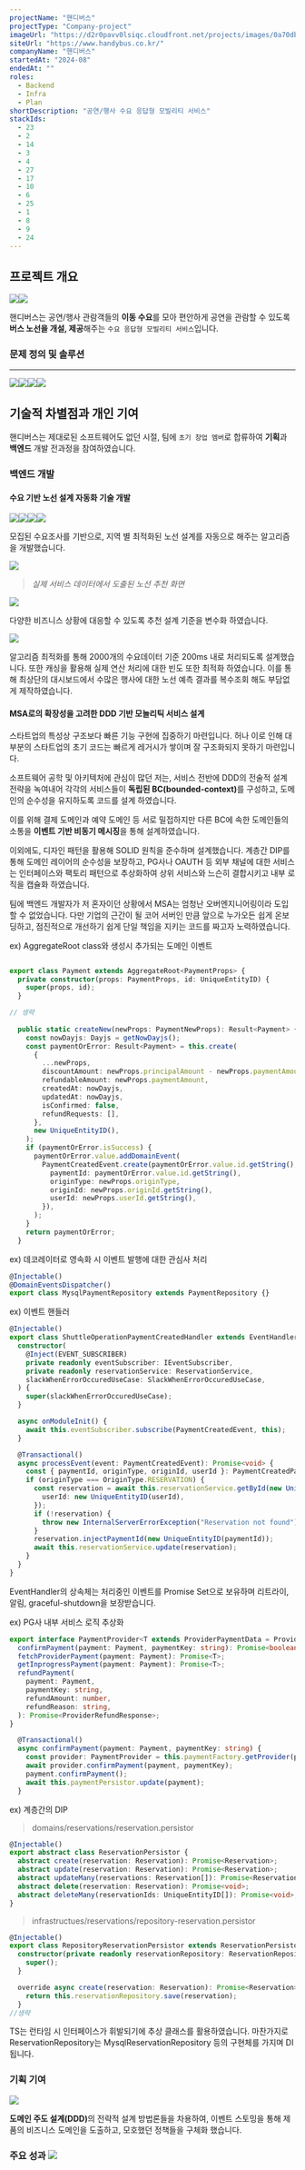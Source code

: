 ```yaml
---
projectName: "핸디버스"
projectType: "Company-project"
imageUrl: "https://d2r0pavv0lsiqc.cloudfront.net/projects/images/0a70dba3-5ab8-4327-a3e8-48a09b5b411a.webp"
siteUrl: "https://www.handybus.co.kr/"
companyName: "핸디버스"
startedAt: "2024-08"
endedAt: ""
roles:
  - Backend
  - Infra
  - Plan
shortDescription: "공연/행사 수요 응답형 모빌리티 서비스"
stackIds:
  - 23
  - 2
  - 14
  - 3
  - 4
  - 27
  - 17
  - 10
  - 6
  - 25
  - 1
  - 8
  - 9
  - 24
---
```


## 프로젝트 개요

![](https://d2r0pavv0lsiqc.cloudfront.net/projects/images/228a0535-c500-4f3b-a64c-3dcd389f9cf9.webp)![](https://framerusercontent.com/images/b1sHeDspJ75wh7otVEVJiYWmZY.jpg)

핸디버스는 공연/행사 관람객들의 **이동 수요**를 모아 편안하게 공연을 관람할 수 있도록 **버스 노선을 개설, 제공**해주는 `수요 응답형 모빌리티 서비스`입니다.

### 문제 정의 및 솔루션

***

![](https://d2r0pavv0lsiqc.cloudfront.net/projects/images/5a31651e-bed5-44ff-8507-5b91cd7bda96.webp)![](https://d2r0pavv0lsiqc.cloudfront.net/projects/images/3b0cd938-62df-4704-ae8f-a05a6a8fdd99.webp)![](https://d2r0pavv0lsiqc.cloudfront.net/projects/images/3504e95c-21e7-4f2a-81c1-23e1c5168e14.webp)![](https://d2r0pavv0lsiqc.cloudfront.net/projects/images/f9e319cd-9c90-4e7a-87a3-77b521f8b0b9.webp)

## 기술적 차별점과 개인 기여

핸디버스는 제대로된 소프트웨어도 없던 시절, 팀에 `초기 창업 멤버`로 합류하여 **기획**과 **백엔드** 개발 전과정을 참여하였습니다.

### 백엔드 개발

#### 수요 기반 노선 설계 자동화 기술 개발

![](https://d2r0pavv0lsiqc.cloudfront.net/projects/images/6d1ea1a9-1f3a-4f51-b347-d7086af9fd02.webp)![](https://d2r0pavv0lsiqc.cloudfront.net/projects/images/bdd4e31c-2dd7-407c-b331-a21171dde0f3.webp)![](https://d2r0pavv0lsiqc.cloudfront.net/projects/images/8d89ef72-70bd-4f09-b4d6-b7ba190ad8e1.webp)![](https://d2r0pavv0lsiqc.cloudfront.net/projects/images/1afebb0e-0045-40c0-b870-b155b4c38ea5.webp)

모집된 수요조사를 기반으로, 지역 별 최적화된 노선 설계를 자동으로 해주는 알고리즘을 개발했습니다.

![](https://d2r0pavv0lsiqc.cloudfront.net/projects/images/4b1e31f8-6057-4d1c-83d8-f2eb24cf9733.webp)

> *실제 서비스 데이터에서 도출된 노선 추천 화면*

![](https://d2r0pavv0lsiqc.cloudfront.net/projects/images/e874b0cd-440f-4362-ba66-27f095f8aa2a.webp)

다양한 비즈니스 상황에 대응할 수 있도록 추천 설계 기준을 변수화 하였습니다.

![](https://d2r0pavv0lsiqc.cloudfront.net/projects/images/99e531bc-b6c7-4386-bbf5-b48134ed4342.webp)

알고리즘 최적화를 통해 2000개의 수요데이터 기준 200ms 내로 처리되도록 설계했습니다. 또한 캐싱을 활용해 실제 연산 처리에 대한 빈도 또한 최적화 하였습니다. 이를 통해 최상단의 대시보드에서 수많은 행사에 대한 노선 예측 결과를 복수조회 해도 부담없게 제작하였습니다.

#### MSA로의 확장성을 고려한 DDD 기반 모놀리틱 서비스 설계

스타트업의 특성상 구조보다 빠른 기능 구현에 집중하기 마련입니다. 허나 이로 인해 대부분의 스타트업의 초기 코드는 빠르게 레거시가 쌓이며 잘 구조화되지 못하기 마련입니다.

소프트웨어 공학 및 아키텍처에 관심이 많던 저는, 서비스 전반에 DDD의 전술적 설계 전략을 녹여내어 각각의 서비스들이 **독립된 BC(bounded-context)**&#xB97C; 구성하고, 도메인의 순수성을 유지하도록 코드를 설계 하였습니다.

이를 위해 결제 도메인과 예약 도메인 등 서로 밀접하지만 다른 BC에 속한 도메인들의 소통을 **이벤트 기반 비동기 메시징**을 통해 설계하였습니다.

이외에도, 디자인 패턴을 활용해 SOLID 원칙을 준수하며 설계했습니다. 계층간 DIP를 통해 도메인 레이어의 순수성을 보장하고, PG사나 OAUTH 등 외부 채널에 대한 서비스는 인터페이스와 팩토리 패턴으로 추상화하여 상위 서비스와 느슨히 결합시키고 내부 로직을 캡슐화 하였습니다.

팀에 백엔드 개발자가 저 혼자이던 상황에서 MSA는 엄청난 오버엔지니어링이라 도입할 수 없었습니다. 다만 기업의 근간이 될 코어 서버인 만큼 앞으로 누가오든 쉽게 온보딩하고, 점진적으로 개선하기 쉽게 단일 책임을 지키는 코드를 짜고자 노력하였습니다.

ex) AggregateRoot class와 생성시 추가되는 도메인 이벤트

```ts

export class Payment extends AggregateRoot<PaymentProps> {
  private constructor(props: PaymentProps, id: UniqueEntityID) {
    super(props, id);
  }

// 생략
  
  public static createNew(newProps: PaymentNewProps): Result<Payment> {
    const nowDayjs: Dayjs = getNowDayjs();
    const paymentOrError: Result<Payment> = this.create(
      {
        ...newProps,
        discountAmount: newProps.principalAmount - newProps.paymentAmount,
        refundableAmount: newProps.paymentAmount,
        createdAt: nowDayjs,
        updatedAt: nowDayjs,
        isConfirmed: false,
        refundRequests: [],
      },
      new UniqueEntityID(),
    );
    if (paymentOrError.isSuccess) {
      paymentOrError.value.addDomainEvent(
        PaymentCreatedEvent.create(paymentOrError.value.id.getString(), {
          paymentId: paymentOrError.value.id.getString(),
          originType: newProps.originType,
          originId: newProps.originId.getString(),
          userId: newProps.userId.getString(),
        }),
      );
    }
    return paymentOrError;
  }
```

ex) 데코레이터로 영속화 시 이벤트 발행에 대한 관심사 처리

```ts
@Injectable()
@DomainEventsDispatcher()
export class MysqlPaymentRepository extends PaymentRepository {}
```

ex) 이벤트 핸들러

```ts
@Injectable()
export class ShuttleOperationPaymentCreatedHandler extends EventHandler<PaymentCreatedEvent> {
  constructor(
    @Inject(EVENT_SUBSCRIBER)
    private readonly eventSubscriber: IEventSubscriber,
    private readonly reservationService: ReservationService,
    slackWhenErrorOccuredUseCase: SlackWhenErrorOccuredUseCase,
  ) {
    super(slackWhenErrorOccuredUseCase);
  }

  async onModuleInit() {
    await this.eventSubscriber.subscribe(PaymentCreatedEvent, this);
  }

  @Transactional()
  async processEvent(event: PaymentCreatedEvent): Promise<void> {
    const { paymentId, originType, originId, userId }: PaymentCreatedPayload = event.payload;
    if (originType === OriginType.RESERVATION) {
      const reservation = await this.reservationService.getById(new UniqueEntityID(originId), {
        userId: new UniqueEntityID(userId),
      });
      if (!reservation) {
        throw new InternalServerErrorException("Reservation not found");
      }
      reservation.injectPaymentId(new UniqueEntityID(paymentId));
      await this.reservationService.update(reservation);
    }
  }
}

```

EventHandler의 상속체는 처리중인 이벤트를 Promise Set으로 보유하며 리트라이, 알림, graceful-shutdown을 보장받습니다.

ex) PG사 내부 서비스 로직 추상화

```ts
export interface PaymentProvider<T extends ProviderPaymentData = ProviderPaymentData> {
  confirmPayment(payment: Payment, paymentKey: string): Promise<boolean>;
  fetchProviderPayment(payment: Payment): Promise<T>;
  getInprogressPayment(payment: Payment): Promise<T>;
  refundPayment(
    payment: Payment,
    paymentKey: string,
    refundAmount: number,
    refundReason: string,
  ): Promise<ProviderRefundResponse>;
}

```

```ts
  @Transactional()
  async confirmPayment(payment: Payment, paymentKey: string) {
    const provider: PaymentProvider = this.paymentFactory.getProvider(payment.pgType);
    await provider.confirmPayment(payment, paymentKey);
    payment.confirmPayment();
    await this.paymentPersistor.update(payment);
  }
```

ex) 계층간의 DIP

> domains/reservations/reservation.persistor

```ts
@Injectable()
export abstract class ReservationPersistor {
  abstract create(reservation: Reservation): Promise<Reservation>;
  abstract update(reservation: Reservation): Promise<Reservation>;
  abstract updateMany(reservations: Reservation[]): Promise<Reservation[]>;
  abstract delete(reservation: Reservation): Promise<void>;
  abstract deleteMany(reservationIds: UniqueEntityID[]): Promise<void>;
}

```

> infrastructues/reservations/repository-reservation.persistor

```ts
@Injectable()
export class RepositoryReservationPersistor extends ReservationPersistor {
  constructor(private readonly reservationRepository: ReservationRepository) {
    super();
  }

  override async create(reservation: Reservation): Promise<Reservation> {
    return this.reservationRepository.save(reservation);
  }
//생략
```

TS는 런타임 시 인터페이스가 휘발되기에 추상 클래스를 활용하였습니다. 마찬가지로 ReservationRepository는 MysqlReservationRepository 등의 구현체를 가지며 DI됩니다.

### 기획 기여

![](https://d2r0pavv0lsiqc.cloudfront.net/projects/images/d206f979-2bd7-4b83-96fb-729c17f20f60.webp)

**도메인 주도 설계(DDD)**&#xC758; 전략적 설계 방법론들을 차용하여, 이벤트 스토밍을 통해 제품의 비즈니스 도메인을 도출하고, 모호했던 정책들을 구체화 했습니다.

### 주요 성과&#xA;![](https://d2r0pavv0lsiqc.cloudfront.net/projects/images/affc9644-c5fe-4b45-a5bb-6f8bc3d52c3f.webp)